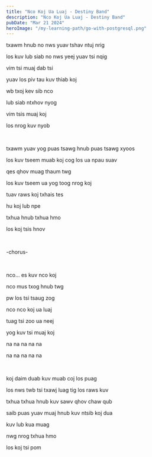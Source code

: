 ```yaml
---
title: "Nco Koj Ua Luaj - Destiny Band"
description: "Nco Koj Ua Luaj - Destiny Band"
pubDate: "Mar 21 2024"
heroImage: "/my-learning-path/go-with-postgresql.png"
---
```


txawm hnub no nws yuav tshav ntuj nrig

los kuv lub siab no nws yeej yuav tsi nqig

vim tsi muaj dab tsi

yuav los piv tau kuv thiab koj

wb txoj kev sib nco

lub siab ntxhov nyog

vim tsis muaj koj

los nrog kuv nyob

<br />

txawm yuav yog puas tsawg hnub puas tsawg xyoos

los kuv tseem muab koj cog los ua npau suav

qes qhov muag thaum twg

los kuv tseem ua yog toog nrog koj

tuav raws koj txhais tes

hu koj lub npe

txhua hnub txhua hmo

los koj tsis hnov

<br />

-chorus-

<br />

nco... es kuv nco koj

nco mus txog hnub twg

pw los tsi tsaug zog

nco nco koj ua luaj

tuag tsi zoo ua neej

yog kuv tsi muaj koj

na na na na na

na na na na na

<br />

koj daim duab kuv muab coj los puag

los nws twb tsi txawj luag tig los raws kuv

txhua txhua hnub kuv sawv qhov chaw qub

saib puas yuav muaj hnub kuv ntsib koj dua

kuv lub kua muag

nwg nrog txhua hmo

los koj tsi pom
